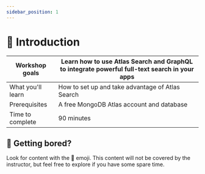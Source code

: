 ```yaml
---
sidebar_position: 1
---
```


# 📘 Introduction

|Workshop goals|Learn how to use Atlas Search and GraphQL to integrate powerful full-text search in your apps|
|-|-|
|What you'll learn|How to set up and take advantage of Atlas Search|
|Prerequisites|A free <LinkWithUTM href="http://mongodb.com/try">MongoDB Atlas account</LinkWithUTM> and database|
|Time to complete|90 minutes|

## 🦸 Getting bored?

Look for content with the 🦸 emoji. This content will not be covered by the instructor, but feel free to explore if you have some spare time.

